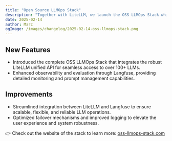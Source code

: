 ```yaml
---
title: "Open Source LLMOps Stack"
description: "Together with LiteLLM, we launch the OSS LLMOps Stack which is a popular, well-integrated and battle-tested LLMOps stack that can easily be self-hosted and extended."
date: 2025-02-14
author: Marc
ogImage: /images/changelog/2025-02-14-oss-llmops-stack.png
---
```


## New Features

- Introduced the complete OSS LLMOps Stack that integrates the robust LiteLLM unified API for seamless access to over 100+ LLMs.
- Enhanced observability and evaluation through Langfuse, providing detailed monitoring and prompt management capabilities.

## Improvements

- Streamlined integration between LiteLLM and Langfuse to ensure scalable, flexible, and reliable LLM operations.
- Optimized failover mechanisms and improved logging to elevate the user experience and system robustness.

👉 Check out the website of the stack to learn more: [oss-llmops-stack.com](https://oss-llmops-stack.com)

